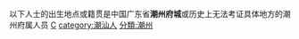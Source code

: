 以下人士的出生地点或籍贯是中国广东省'''潮州府城'''或历史上无法考证具体地方的潮州府属人员
[[分類:廣東人|C]]
[[category:潮汕人|category:潮汕人]]
[[分類:潮州|分類:潮州]]
